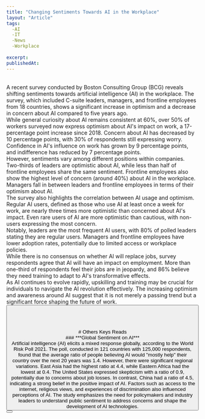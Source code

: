 ```yaml
---
title: "Changing Sentiments Towards AI in the Workplace"
layout: "Article"
tags:
  -AI 
  -IT
  -News
  -Workplace
 
excerpt:
publishedAt:
---
```

<br/>
A recent survey conducted by Boston Consulting Group (BCG) reveals shifting sentiments towards artificial intelligence (AI) in the workplace. The survey, which included C-suite leaders, managers, and frontline employees from 18 countries, shows a significant increase in optimism and a decrease in concern about AI compared to five years ago.
<br/>
<Image src="/VC_Main_AI-Workplace.jpg" alt="" width={600} height={500} />
<br />
While general curiosity about AI remains consistent at 60%, over 50% of workers surveyed now express optimism about AI's impact on work, a 17-percentage point increase since 2018. Concern about AI has decreased by 10 percentage points, with 30% of respondents still expressing worry. Confidence in AI's influence on work has grown by 9 percentage points, and indifference has reduced by 7 percentage points.
<br/>
However, sentiments vary among different positions within companies. Two-thirds of leaders are optimistic about AI, while less than half of frontline employees share the same sentiment. Frontline employees also show the highest level of concern (around 40%) about AI in the workplace. Managers fall in between leaders and frontline employees in terms of their optimism about AI.
<br/>
<Image src="/VC_AI-Workplace_Sup1.jpg" alt="" width={600} height={500} />
<br />
The survey also highlights the correlation between AI usage and optimism. Regular AI users, defined as those who use AI at least once a week for work, are nearly three times more optimistic than concerned about AI's impact. Even rare users of AI are more optimistic than cautious, with non-users expressing the most concern.
<br/>
Notably, leaders are the most frequent AI users, with 80% of polled leaders stating they are regular users. Managers and frontline employees have lower adoption rates, potentially due to limited access or workplace policies.
<br/>
While there is no consensus on whether AI will replace jobs, survey respondents agree that AI will have an impact on employment. More than one-third of respondents feel their jobs are in jeopardy, and 86% believe they need training to adapt to AI's transformative effects.
<br/>
<Image src="/VC_AI-Workplace_Sup3.jpg" alt="" width={600} height={500} />
<br />
As AI continues to evolve rapidly, upskilling and training may be crucial for individuals to navigate the AI revolution effectively. The increasing optimism and awareness around AI suggest that it is not merely a passing trend but a significant force shaping the future of work.
<br/>
<Button
  address="https://www.visualcapitalist.com/sentiment-towards-ai-in-workplace/"
  text="Source"
/>
<br/>
<br/>
<br/>
<br/>
# Others Keys Reads
<br/>
### ***Global Sentiment on AI***
<br/>
<Image src="/VC-LR-Foundation-Ai-in-the-Eyes-of-the-World.jpg" alt="" width={600} height={500} />
<br />
Artificial intelligence (AI) elicits a mixed response globally, according to the World Risk Poll 2021. The poll, conducted in 121 countries with 125,000 respondents, found that the average ratio of people believing AI would "mostly help" their country over the next 20 years was 1.4. However, there were significant regional variations. East Asia had the highest ratio at 4.4, while Eastern Africa had the lowest at 0.4. The United States expressed skepticism with a ratio of 0.9, potentially due to concerns about job losses. In contrast, China had a ratio of 4.5, indicating a strong belief in the positive impact of AI. Factors such as access to the internet, religious views, and experiences of discrimination also influenced perceptions of AI. The study emphasizes the need for policymakers and industry leaders to understand public sentiment to address concerns and shape the development of AI technologies.
<br/>
<Button
  address="https://www.visualcapitalist.com/sp/global-ai-opinion/"
  text="Source"
/>